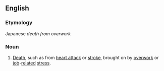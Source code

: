 {{wikipedia}}
==English==

===Etymology===
Japanese ''death from overwork''

===Noun===
{{en-noun|-}}

# [[death|Death]], such as from [[heart attack]] or [[stroke]], brought on by [[overwork]] or [[job]]-[[related]] [[stress]].